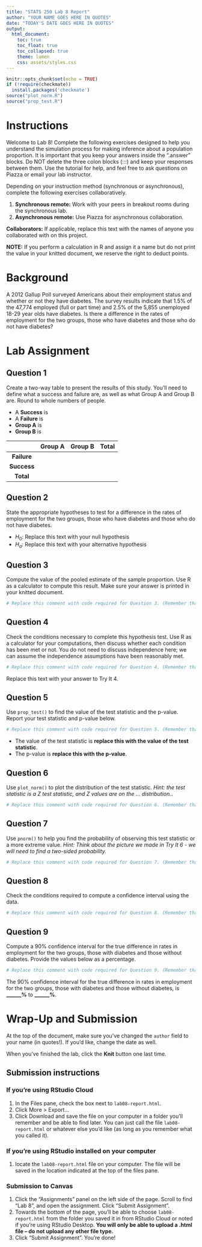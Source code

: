 ```yaml
---
title: "STATS 250 Lab 8 Report"
author: "YOUR NAME GOES HERE IN QUOTES"
date: "TODAY'S DATE GOES HERE IN QUOTES"
output:
  html_document:
    toc: true
    toc_float: true
    toc_collapsed: true
    theme: lumen
    css: assets/styles.css
---
```


```r
knitr::opts_chunk$set(echo = TRUE)
if (!require(checkmate))
  install.packages('checkmate')
source("plot_norm.R")
source("prop_test.R")
```

# Instructions

Welcome to Lab 8! Complete the following exercises designed to help you understand the simulation process for making inference about a population proportion. It is important that you keep your answers inside the ".answer" blocks. Do NOT delete the three colon blocks (:::) and keep your responses between them. Use the tutorial for help, and feel free to ask questions on Piazza or email your lab instructor.

Depending on your instruction method (synchronous or asynchronous), complete the following exercises collaboratively.

1. **Synchronous remote:** Work with your peers in breakout rooms during the synchronous lab.
1. **Asynchronous remote:** Use Piazza for asynchronous collaboration.

**Collaborators:** If applicable, replace this text with the names of anyone you collaborated with on this project.

**NOTE:** If you perform a calculation in R and assign it a name but do not print the value in your knitted document, we reserve the right to deduct points.

# Background

:::{.background}
A 2012 Gallup Poll surveyed Americans about their employment status and whether or not they have diabetes. The survey results indicate that 1.5% of the 47,774 employed (full or part time) and 2.5% of the 5,855 unemployed 18-29 year olds have diabetes. Is there a difference in the rates of employment for the two groups, those who have diabetes and those who do not have diabetes?
:::

# Lab Assignment

## Question 1
:::{.question}
Create a two-way table to present the results of this study. You'll need to define what a success and failure are, as well as what Group A and Group B are. Round to whole numbers of people.
:::

:::{.answer}
- A **Success** is 
- A **Failure** is 
- **Group A** is
- **Group B** is


|             | Group A | Group B | Total |
|:-----------:|:-------:|:-------:|:-----:|
| **Failure** |         |         |       |
| **Success** |         |         |       |
| **Total**   |         |         |       |

:::

## Question 2
:::{.question}
State the appropriate hypotheses to test for a difference in the rates of employment for the two groups, those who have diabetes and those who do not have diabetes.
:::

:::{.answer}
- $H_0$: Replace this text with your null hypothesis
- $H_a$: Replace this text with your alternative hypothesis
:::

## Question 3
:::{.question}
Compute the value of the pooled estimate of the sample proportion. Use R as a calculator to compute this result. Make sure your answer is printed in your knitted document.
:::

:::{.answer}
```r
# Replace this comment with code required for Question 3. (Remember that this text is a comment, so R ignores it; you can delete it if you want.)

```
:::

## Question 4
:::{.question}
Check the conditions necessary to complete this hypothesis test. Use R as a calculator for your computations, then discuss whether each condition has been met or not. You do not need to discuss independence here; we can assume the independence assumptions have been reasonably met.
:::

:::{.answer}
```r
# Replace this comment with code required for Question 4. (Remember that this text is a comment, so R ignores it; you can delete it if you want.)

```

Replace this text with your answer to Try It 4.
:::

## Question 5
:::{.question}
Use `prop_test()` to find the value of the test statistic and the p-value. Report your test statistic and p-value below.
:::

:::{.answer}
```r
# Replace this comment with code required for Question 5. (Remember that this text is a comment, so R ignores it; you can delete it if you want.)

```

- The value of the test statistic is **replace this with the value of the test statistic**.
- The p-value is **replace this with the p-value**.
:::

## Question 6
:::{.question}
Use `plot_norm()` to plot the distribution of the test statistic. *Hint: the test statistic is a Z test statistic, and Z values are on the ... distribution.*.
:::

:::{.answer}
```r
# Replace this comment with code required for Question 6. (Remember that this text is a comment, so R ignores it; you can delete it if you want.)

```
:::

## Question 7
:::{.question}
Use `pnorm()` to help you find the probability of observing this test statistic or a more extreme value. *Hint: Think about the picture we made in Try It 6 - we will need to find a two-sided probability.* 
:::

:::{.answer}
```r
# Replace this comment with code required for Question 7. (Remember that this text is a comment, so R ignores it; you can delete it if you want.)

```
:::

## Question 8
:::{.question}
Check the conditions required to compute a confidence interval using the data.
:::

:::{.answer}
```r
# Replace this comment with code required for Question 8. (Remember that this text is a comment, so R ignores it; you can delete it if you want.)

```
:::

## Question 9
:::{.question}
Compute a 90% confidence interval for the true difference in rates in employment for the two groups, those with diabetes and those without diabetes. Provide the values below as a percentage.
:::

:::{.answer}
```r
# Replace this comment with code required for Question 9. (Remember that this text is a comment, so R ignores it; you can delete it if you want.)

```
The 90% confidence interval for the true difference in rates in employment for the two groups, those with diabetes and those without diabetes, is **______%** to **______%**.

:::

# Wrap-Up and Submission

At the top of the document, make sure you've changed the `author` field to your name (in quotes!). If you'd like, change the date as well.

When you've finished the lab, click the **Knit** button one last time.

## Submission instructions

### If you're using RStudio Cloud

1.  In the Files pane, check the box next to `lab08-report.html`.
2.  Click More \> Export...
3.  Click Download and save the file on your computer in a folder you'll remember and be able to find later. You can just call the file `lab08-report.html` or whatever else you'd like (as long as you remember what you called it).

### If you're using RStudio installed on your computer

1.  locate the `lab08-report.html` file on your computer. The file will be saved in the location indicated at the top of the files pane.

### Submission to Canvas

1.  Click the "Assignments" panel on the left side of the page. Scroll to find "Lab 8", and open the assignment. Click "Submit Assignment".
2.  Towards the bottom of the page, you'll be able to choose `lab08-report.html` from the folder you saved it in from RStudio Cloud or noted if you're using RStudio Desktop. **You will only be able to upload a .html file -- do not upload any other file type.**
3.  Click "Submit Assignment". You're done!
